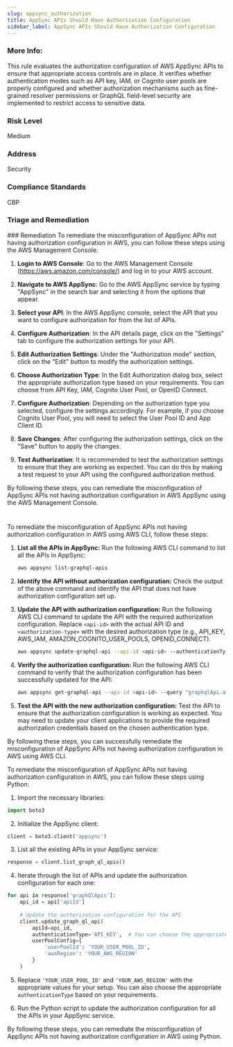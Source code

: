 ```yaml
---
slug: appsync_authorization
title: AppSync APIs Should Have Authorization Configuration
sidebar_label: AppSync APIs Should Have Authorization Configuration
---
```


### More Info:

This rule evaluates the authorization configuration of AWS AppSync APIs to ensure that appropriate access controls are in place. It verifies whether authentication modes such as API key, IAM, or Cognito user pools are properly configured and whether authorization mechanisms such as fine-grained resolver permissions or GraphQL field-level security are implemented to restrict access to sensitive data.

### Risk Level

Medium

### Address

Security

### Compliance Standards

CBP


### Triage and Remediation
<Tabs>
<Tab title='Remediation'>
### Remediation

<AccordionGroup>
<Accordion title='Using Console' defaultOpen='true'>
To remediate the misconfiguration of AppSync APIs not having authorization configuration in AWS, you can follow these steps using the AWS Management Console:

1. **Login to AWS Console**: Go to the AWS Management Console (https://aws.amazon.com/console/) and log in to your AWS account.

2. **Navigate to AWS AppSync**: Go to the AWS AppSync service by typing "AppSync" in the search bar and selecting it from the options that appear.

3. **Select your API**: In the AWS AppSync console, select the API that you want to configure authorization for from the list of APIs.

4. **Configure Authorization**: In the API details page, click on the "Settings" tab to configure the authorization settings for your API.

5. **Edit Authorization Settings**: Under the "Authorization mode" section, click on the "Edit" button to modify the authorization settings.

6. **Choose Authorization Type**: In the Edit Authorization dialog box, select the appropriate authorization type based on your requirements. You can choose from API Key, IAM, Cognito User Pool, or OpenID Connect.

7. **Configure Authorization**: Depending on the authorization type you selected, configure the settings accordingly. For example, if you choose Cognito User Pool, you will need to select the User Pool ID and App Client ID.

8. **Save Changes**: After configuring the authorization settings, click on the "Save" button to apply the changes.

9. **Test Authorization**: It is recommended to test the authorization settings to ensure that they are working as expected. You can do this by making a test request to your API using the configured authorization method.

By following these steps, you can remediate the misconfiguration of AppSync APIs not having authorization configuration in AWS AppSync using the AWS Management Console.

#
</Accordion>

<Accordion title='Using CLI'>
To remediate the misconfiguration of AppSync APIs not having authorization configuration in AWS using AWS CLI, follow these steps:

1. **List all the APIs in AppSync:**
    Run the following AWS CLI command to list all the APIs in AppSync:
    ```bash
    aws appsync list-graphql-apis
    ```

2. **Identify the API without authorization configuration:**
    Check the output of the above command and identify the API that does not have authorization configuration set up.

3. **Update the API with authorization configuration:**
    Run the following AWS CLI command to update the API with the required authorization configuration. Replace `<api-id>` with the actual API ID and `<authorization-type>` with the desired authorization type (e.g., API_KEY, AWS_IAM, AMAZON_COGNITO_USER_POOLS, OPENID_CONNECT).
    ```bash
    aws appsync update-graphql-api --api-id <api-id> --authenticationType <authorization-type>
    ```

4. **Verify the authorization configuration:**
    Run the following AWS CLI command to verify that the authorization configuration has been successfully updated for the API:
    ```bash
    aws appsync get-graphql-api --api-id <api-id> --query "graphqlApi.authenticationType"
    ```

5. **Test the API with the new authorization configuration:**
    Test the API to ensure that the authorization configuration is working as expected. You may need to update your client applications to provide the required authorization credentials based on the chosen authentication type.

By following these steps, you can successfully remediate the misconfiguration of AppSync APIs not having authorization configuration in AWS using AWS CLI.
</Accordion>

<Accordion title='Using Python'>
To remediate the misconfiguration of AppSync APIs not having authorization configuration in AWS, you can follow these steps using Python:

1. Import the necessary libraries:
```python
import boto3
```

2. Initialize the AppSync client:
```python
client = boto3.client('appsync')
```

3. List all the existing APIs in your AppSync service:
```python
response = client.list_graph_ql_apis()
```

4. Iterate through the list of APIs and update the authorization configuration for each one:
```python
for api in response['graphQlApis']:
    api_id = api['apiId']
    
    # Update the authorization configuration for the API
    client.update_graph_ql_api(
        apiId=api_id,
        authenticationType='API_KEY',  # You can choose the appropriate authentication type here
        userPoolConfig={
            'userPoolId': 'YOUR_USER_POOL_ID',
            'awsRegion': 'YOUR_AWS_REGION'
        }
    )
```

5. Replace `'YOUR_USER_POOL_ID'` and `'YOUR_AWS_REGION'` with the appropriate values for your setup. You can also choose the appropriate `authenticationType` based on your requirements.

6. Run the Python script to update the authorization configuration for all the APIs in your AppSync service.

By following these steps, you can remediate the misconfiguration of AppSync APIs not having authorization configuration in AWS using Python.
</Accordion>

</AccordionGroup>
</Tab>
</Tabs>

